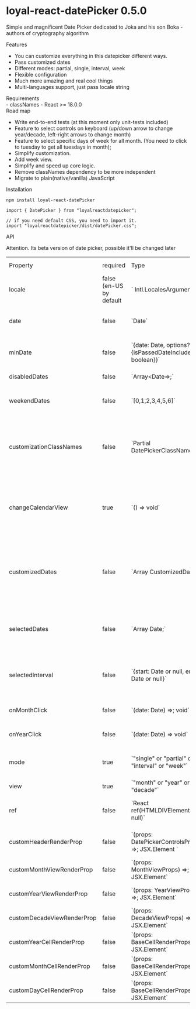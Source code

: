 
<Meta title="DatePicker/documentation" />

<style>
	{`
    .subheading {
      --mediumdark: '#999999';
      font-weight: 900;
      font-size: 13px;
      color: #999;
      letter-spacing: 6px;
      line-height: 24px;
      text-transform: uppercase;
      margin-bottom: 12px;
      margin-top: 40px;
    }

  `}
</style>

# loyal-react-datePicker 0.5.0

Simple and magnificent Date Picker dedicated to Joka and his son Boka - authors of cryptography algorithm

<div className="subheading">Features</div>
<ul>
	<li>You can customize everything in this datepicker different ways.</li>
	<li>Pass customized dates</li>
	<li>Different modes: partial, single, interval, week</li>
	<li>Flexible configuration</li>
	<li>Much more amazing and real cool things</li>
	<li>Multi-languages support, just pass locale string</li>
</ul>

<div className="subheading">Requirements</div>- classNames - React >= 18.0.0

<div className="subheading">Road map</div>

- Write end-to-end tests (at this moment only unit-tests included)
- Feature to select controls on keyboard (up/down arrow to change year/decade, left-right arrows to change month)
- Feature to select specific days of week for all month. (You need to click to tuesday to get all tuesdays in month);
- Simplify customization.
- Add week view.
- Simplify and speed up core logic.
- Remove classNames dependency to be more independent
- Migrate to plain(native/vanilla) JavaScript

<div className="subheading">Installation</div>

`npm install loyal-react-datePicker`

```
import { DatePicker } from "loyalreactdatepicker";

// if you need default CSS, you need to import it.
import "loyalreactdatepicker/dist/datePicker.css";
```

<div className="subheading">API</div>

Attention. Its beta version of date picker, possible it'll be changed later

<table>
    <tr>
        <td>Property</td>
        <td>required</td>
        <td>Type</td>
        <td>Additional information</td>
        <td>Example</td>
    </tr>
    <tr>
        <td>locale</td>
        <td>false (en-US by default</td>
        <td>` Intl.LocalesArgument`</td>
        <td></td>
        <td>ru-RU, en-US, en</td>
    </tr>
    <tr>
        <td>date</td>
        <td>false</td>
        <td>`Date`</td>
        <td>Its helpful only for single mode. You can pass date to track its changes</td>
        <td>`new Date()`;</td>
    </tr>
    <tr>
        <td>minDate</td>
        <td>false</td>
        <td>`{date: Date, options?: {isPassedDateIncluded?: boolean}}`</td>
        <td>flag need to decide disable until or include passed date</td>
        <td>-</td>
    </tr>
    <tr>
        <td>disabledDates</td>
        <td>false</td>
        <td>`Array&lt;Date=>;`</td>
        <td>dates that should be disabled</td>
        <td>-</td>
    </tr>
    <tr>
        <td>weekendDates</td>
        <td>false</td>
        <td>`[0,1,2,3,4,5,6]`</td>
        <td>pass array with days of week to disable it as weekend.</td>
        <td>`[6,0]` all saturdays and sundays will be disabled</td>
    </tr>
    <tr>
        <td>customizationClassNames</td>
        <td>false</td>
        <td>`Partial DatePickerClassNames;`</td>
        <td>Object of objects with classNames for all parts of datePicker. You can pass classNames to customize parts only you need.</td>
        <td>`{{common: {header: "customHeaderClassName"}}}`</td>
    </tr>
    <tr>
        <td>changeCalendarView</td>
        <td>true</td>
        <td>`() => void`</td>
        <td>This argument is required if you want to change view. DatePicker doesnt know about triggers that should change his view.</td>
        <td>-</td>
    </tr>
    <tr>
        <td>customizedDates</td>
        <td>false</td>
        <td>`Array CustomizedDate`</td>
        <td>Custom date can have another className, be disabled or not. Possible logic of custom dates will be refactored later. Watch examples to get additional info.</td>
        <td>-</td>
    </tr>
    <tr>
        <td>selectedDates</td>
        <td>false</td>
        <td>`Array Date;`</td>
        <td>Important: you should use this prop with partial mode to save changes in your state.</td>
        <td>-</td>
    </tr>
    <tr>
        <td>selectedInterval</td>
        <td>false</td>
        <td>`{start: Date or null, end: Date or null}`</td>
        <td>same that selectedDates. It can'be helpful if you want to make start date selected by default</td>
        <td>-</td>
    </tr>
    <tr>
        <td>onMonthClick</td>
        <td>false</td>
        <td>`(date: Date) =>; void`</td>
        <td>event will fire when user click on month cell.</td>
        <td>-</td>
    </tr>
    <tr>
        <td>onYearClick</td>
        <td>false</td>
        <td>`(date: Date) => void`</td>
        <td>event will fire when user click on year cell.</td>
        <td>-</td>
    </tr>
    <tr>
        <td>mode</td>
        <td>true</td>
        <td>`"single" or "partial" or "interval" or "week"`</td>
        <td>strategy for dates selection. Watch examples to see usage</td>
        <td>-</td>
    </tr>
    <tr>
        <td>view</td>
        <td>true</td>
        <td>`"month" or "year" or "decade"`</td>
        <td>-</td>
        <td>-</td>
    </tr>
    <tr>
        <td>ref</td>
        <td>false</td>
        <td>`React ref(HTMLDIVElement or null)`</td>
        <td>it can be helpful for hooks like useOnOutsideClick to close datePicker</td>
        <td>-</td>
    </tr>
    <tr>
        <td>customHeaderRenderProp</td>
        <td>false</td>
        <td>`(props: DatePickerControlsProps) =>; JSX.Element `</td>
        <td>pattern implementation for header customization</td>
        <td>-</td>
    </tr>
    <tr>
        <td>customMonthViewRenderProp</td>
        <td>false</td>
        <td>`(props: MonthViewProps) =>; JSX.Element`</td>
        <td>render prop pattern implementation</td>
        <td></td>
    </tr>
    <tr>
        <td>customYearViewRenderProp</td>
        <td>false</td>
        <td>`(props: YearViewProps) =>; JSX.Element`</td>
        <td>render prop pattern implementation</td>
        <td></td>
    </tr>
    <tr>
        <td>customDecadeViewRenderProp</td>
        <td>false</td>
        <td>`(props: DecadeViewProps) =>; JSX.Element`</td>
        <td>render prop pattern implementation</td>
        <td></td>
    </tr>
    <tr>
        <td>customYearCellRenderProp</td>
        <td>false</td>
        <td>`(props: BaseCellRenderProps) =>; JSX.Element`</td>
        <td>render prop pattern implementation</td>
        <td></td>
    </tr>
    <tr>
        <td>customMonthCellRenderProp</td>
        <td>false</td>
        <td>`(props: BaseCellRenderProps) =>; JSX.Element`</td>
        <td></td>
        <td></td>
    </tr>
    <tr>
        <td>customDayCellRenderProp</td>
        <td>false</td>
        <td>`(props: BaseCellRenderProps) =>; JSX.Element`</td>
        <td></td>
        <td></td>
    </tr>
</table>
